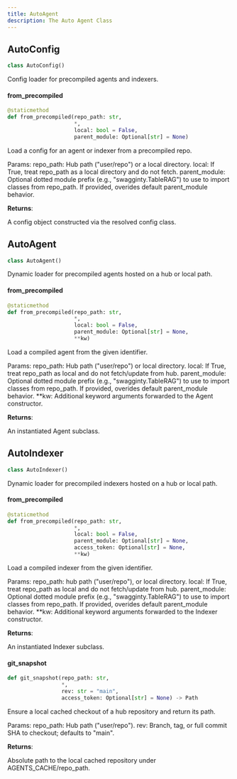 ```yaml
---
title: AutoAgent
description: The Auto Agent Class
---
```


## AutoConfig

```python
class AutoConfig()
```

Config loader for precompiled agents and indexers.

#### from\_precompiled

```python
@staticmethod
def from_precompiled(repo_path: str,
                     *,
                     local: bool = False,
                     parent_module: Optional[str] = None)
```

Load a config for an agent or indexer from a precompiled repo.

Params:
repo_path: Hub path (&quot;user/repo&quot;) or a local directory.
local: If True, treat repo_path as a local directory and do not fetch.
parent_module: Optional dotted module prefix (e.g., &quot;swagginty.TableRAG&quot;) to use to import classes from repo_path. If provided, overides default parent_module behavior.

**Returns**:

  A config object constructed via the resolved config class.

## AutoAgent

```python
class AutoAgent()
```

Dynamic loader for precompiled agents hosted on a hub or local path.

#### from\_precompiled

```python
@staticmethod
def from_precompiled(repo_path: str,
                     *,
                     local: bool = False,
                     parent_module: Optional[str] = None,
                     **kw)
```

Load a compiled agent from the given identifier.

Params:
repo_path: Hub path (&quot;user/repo&quot;) or local directory.
local: If True, treat repo_path as local and do not fetch/update from hub.
parent_module: Optional dotted module prefix (e.g., &quot;swagginty.TableRAG&quot;) to use to import classes from repo_path. If provided, overides default parent_module behavior.
**kw: Additional keyword arguments forwarded to the Agent constructor.

**Returns**:

  An instantiated Agent subclass.

## AutoIndexer

```python
class AutoIndexer()
```

Dynamic loader for precompiled indexers hosted on a hub or local path.

#### from\_precompiled

```python
@staticmethod
def from_precompiled(repo_path: str,
                     *,
                     local: bool = False,
                     parent_module: Optional[str] = None,
                     access_token: Optional[str] = None,
                     **kw)
```

Load a compiled indexer from the given identifier.

Params:
repo_path: hub path (&quot;user/repo&quot;), or local directory.
local: If True, treat repo_path as local and do not fetch/update from hub.
parent_module: Optional dotted module prefix (e.g., &quot;swagginty.TableRAG&quot;) to use to import classes from repo_path. If provided, overides default parent_module behavior.
**kw: Additional keyword arguments forwarded to the Indexer constructor.

**Returns**:

  An instantiated Indexer subclass.

#### git\_snapshot

```python
def git_snapshot(repo_path: str,
                 *,
                 rev: str = "main",
                 access_token: Optional[str] = None) -> Path
```

Ensure a local cached checkout of a hub repository and return its path.

Params:
repo_path: Hub path (&quot;user/repo&quot;).
rev: Branch, tag, or full commit SHA to checkout; defaults to &quot;main&quot;.

**Returns**:

  Absolute path to the local cached repository under AGENTS_CACHE/repo_path.

